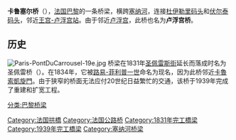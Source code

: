 {{Infobox bridge
| bridge_name = 卡鲁索桥
| image = Pont du Carrousel Paris général.jpg
| caption = 
| crosses= [[塞纳河|塞纳河]]
| locale= [[法国|法国]][[巴黎|巴黎]]
| downstream = [[皇家桥|皇家桥]]
| upstream = [[艺术桥|艺术桥]]
}}
'''卡鲁塞尔桥'''（{{lang-fr|Pont du Carrousel}}），[[法国|法国]][[巴黎|巴黎]]的一条桥梁，横跨[[塞纳河|塞纳河]]，连接[[杜伊勒里码头|杜伊勒里码头]]和[[伏尔泰码头|伏尔泰码头]]，邻近[[王宫-卢浮宫站|王宫-卢浮宫站]]。由于邻近[[卢浮宫|卢浮宫]]，此桥也名为'''卢浮宫桥'''。

==历史==
[[File:Paris-PontDuCarrousel-19e.jpg|thumb]]
桥梁在1831年[[圣佩雷斯街|圣佩雷斯街]]延长而落成时名为圣佩雷桥（{{lang|fr|Pont des Saints-Pères}}）。在1834年，它被[[路易-菲利普一世|路易-菲利普一世]]命名为现名，因为此桥邻近[[卡魯索凱旋門|卡魯索凱旋門]]。由于狭窄的桥面无法应付20世纪日益繁忙的交通，该桥于1939年完成了重建和扩宽工程。

[[分类:巴黎桥梁|分类:巴黎桥梁]]
[[Category:法国拱橋|Category:法国拱橋]]
[[Category:法国公路桥|Category:法国公路桥]]
[[Category:1831年完工橋梁|Category:1831年完工橋梁]]
[[Category:1939年完工橋梁|Category:1939年完工橋梁]]
[[Category:塞纳河桥梁|Category:塞纳河桥梁]]